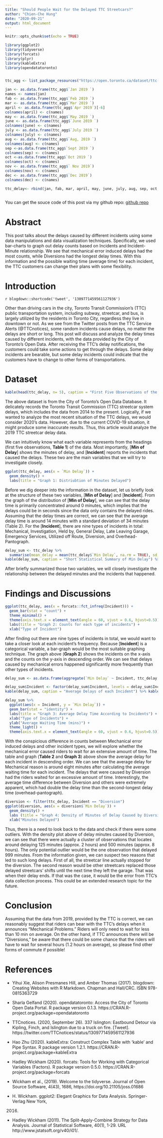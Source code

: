 ```yaml
---
title: "Should People Wait for the Delayed TTC Streetcars?"
author: "Chien-Che Hung"
date: "2020-09-21"
output: html_document
---
```


```r
knitr::opts_chunk$set(echo = TRUE)
```

```r
library(ggplot2)
library(tidyverse)
library(forcats)
library(plyr)
library(kableExtra)
library(opendatatoronto)


ttc_agg <- list_package_resources("https://open.toronto.ca/dataset/ttc-streetcar-delay-data/")[7,] %>% get_resource()

jan <- as.data.frame(ttc_agg$`Jan 2019 `)
names <- names(jan)
fab <- as.data.frame(ttc_agg$`Feb 2019 `)
mar <- as.data.frame(ttc_agg$`Mar 2019 `)
april <- as.data.frame(ttc_agg$`Apr 2019`)[-6]
colnames(april) <- c(names)
may <- as.data.frame(ttc_agg$`May 2019 `)
june <- as.data.frame(ttc_agg$`June 2019 `)
colnames(june) <- c(names)
july <- as.data.frame(ttc_agg$`July 2019 `)
colnames(july) <- c(names)
aug <- as.data.frame(ttc_agg$`Aug, 2019 `)
colnames(aug) <- c(names)
sep <-as.data.frame(ttc_agg$`Sept 2019 `)
colnames(sep) <- c(names)
oct <-as.data.frame(ttc_agg$`Oct 2019 `)
colnames(oct) <- c(names)
nov <- as.data.frame(ttc_agg$` Nov 2019`)
colnames(nov) <- c(names)
dec <- as.data.frame(ttc_agg$`Dec 2019`)
colnames(dec) <- c(names)

ttc_delay<- rbind(jan, fab, mar, april, may, june, july, aug, sep, oct, nov, dec)
                          
```

You can get the souce code of this post via my github repo: [github repo](https://github.com/frankkhung/my_website/blob/master/content/posts/Assignment1.Rmd)

# Abstract

This post talks about the delays caused by different incidents using some data manipulations and data visualization techniques. Specifically, we used bar-charts to graph out delay counts based on Incidents and Incident-Minute relationship. We see that mechanical error induced delays had the most counts, while Diversions had the longest delay times. With this information and the possible waiting time (average time) for each incident, the TTC customers can change their plans with some flexibility. 

# Introduction

`r blogdown::shortcode('tweet', '1309771459561127936')`

Other than driving cars in the city, Toronto Transit Commission's (TTC) public transportation system, including subway, streetcar, and bus, is largely utilized by the residents in Toronto City, regardless they live in downtown or not. As we see from the Twitter posts from the TTC Service Alerts (@TTCnotices), some random incidents cause delays, no matter the delays are short or long. This post will discuss and analyze the delay times caused by different incidents, with the data provided by the City of Toronto's Open Data. After receiving the TTC's delay notifications, the customers could take some actions to get through the delays. Some delay incidents are bearable, but some delay incidents could indicate that the customers have to change to other forms of transportations. 

# Dataset

```r
kable(head(ttc_delay, n= 5), caption = "First Five Observations of the TTC Streetcar Delay Data") %>% kable_styling(position = "left") 
```

The above dataset is from the City of Toronto's Open Data Database. It delicately records the Toronto Transit Commission (TTC) streetcar system delays, which includes the data from 2014 to the present. Logically, if we wanted to analyze the most recent situation of the TTC delays, we would consider 2020's data. However, due to the current COVID-19 situation, it might produce some inaccurate results. Thus, this article would analyze the 2019 TTC streetcar delay data.

We can intuitively know what each variable represents from the headings (first five observations, **Table 1**) of the data. Most importantly, [**Min of Delay**] shows the minutes of delay, and [**Incident**] reports the incidents that caused the delays. These two are the main variables that we will try to investigate closely.

```r
ggplot(ttc_delay, aes(x = `Min Delay`)) +
  geom_density() +
  labs(title = "Graph 1: Distriubtion of Minutes Delayed")
```

Before we dig deeper into the information in the dataset, let us briefly look at the structure of these two variables, [**Min of Delay**] and [**Incident**]. From the graph of the distribution of [**Min of Delay**], we can see that the delay time is primarily concentrated around 0 minutes, which implies that the delays could be in seconds since the data only contains the delayed rides. Assuming that the delay times are correct, we can see that the average delay time is around 14 minutes with a standard deviation of 34 minutes (Table 2). For the [**Incident**], there are nine types of incidents in total: Mechanical, Investigation, Held by, General Delay, Late Leaving Garage, Emergency Services, Utilized off Route, Diversion, and Overhead-Pantograph.


```r

delay_sum <- ttc_delay %>% 
  summarise(mean_delay = mean(ttc_delay$`Min Delay`, na.rm = TRUE), sd_delay = sd(ttc_delay$`Min Delay`, na.rm = TRUE))
kable(delay_sum, caption = "Short Statistical Summary of Min Delay") %>% kable_styling(position = "center")
```

After briefly summarized those two variables, we will closely investigate the relationship between the delayed minutes and the incidents that happened.




# Findings and Discussions

```r
ggplot(ttc_delay, aes(x = forcats::fct_infreq(Incident))) +
  geom_bar(stat = "count") +
  theme_minimal() +
  theme(axis.text.x = element_text(angle = 60, vjust = 0.6, hjust=0.5)) +
  labs(title = "Graph 2: Counts for each type of incidents") +
  xlab("Type of Incident")
```

After finding out there are nine types of incidents in total, we would want to take a closer look at each incident's frequency. Because [**Incident**] is a categorical variable, a bar-graph would be the most suitable graphing technique. The graph above (**Graph 2**) shows the incidents on the x-axis and the counts on the y-axis in descending order. We can see that delays caused by mechanical errors happened significantly more frequently than other types of incidents.



```r
delay_sum <- as.data.frame(aggregate(`Min Delay` ~ Incident, ttc_delay, mean))

delay_sum$Incident <- factor(delay_sum$Incident, levels = delay_sum$Incident[order(delay_sum$`Min Delay`, decreasing = TRUE)])
kable(delay_sum, caption = "Average Delays of each Incident") %>% kable_styling(position = "center") %>% row_spec(7, bold = T, background = "#D7261E")

delay_sum %>%
  ggplot(aes(x = Incident, y = `Min Delay`)) +
  geom_bar(stat = "identity") + 
  labs(title = "Graph 3: Average Delay Time According to Incidents") +
  xlab("Type of Incidents") +
  ylab("Average Waiting Time (mins)") +
  theme_light() +
  theme(axis.text.x = element_text(angle = 60, vjust = 0.6, hjust=0.5))
```

With the conspicious difference in counts between Mechanical error induced delays and other incident types, we will explore whether the mechanical error caused riders to wait for an extensive amount of time. The table and graph (**Table 2** and **Graph 3**) above show the average delay for each incident in descending order. We can see that the average delay for Mechanical reason is around eight minutes after calculating the average waiting time for each incident. The delays that were caused by Diversion had the riders waited for an excessive amount of time. Interestingly, the average time difference between Diversion and others were extremely apparent, which had double the delay time than the second-longest delay time (overhead-pantograph).

```r
diversion <- filter(ttc_delay, Incident == "Diversion")
ggplot(diversion, aes(x = diversion$`Min Delay`)) +
  geom_density() +
  labs (title = "Graph 4: Density of Minutes of Delay Caused by Diversion")+
  xlab("Minutes Delayed")
```

Thus, there is a need to look back to the data and check if there were some outliers. With the density plot above of delay minutes caused by Diversion, we can see that there were actually a cluster of observations that locates around delaying 125 minutes (approx. 2 hours) and 500 minutes (approx. 8 hours). The only potential outlier would be the one observation that delayed 999 minutes. From the information given, we can suspect two reasons that led to such long delays. First of all, the streetcar line actually stopped for the diversion. The second reason would be other streetcars replaced those delayed streetcars' shifts until the next time they left the garage. That was when their delay ends. If that was the case, it would be the error from TTC's data collection process. This could be an extended research topic for the future.

# Conclusion
Assuming that the data from 2019, provided by the TTC is correct, we can reasonably suggest that riders can bear with the TTC's delays when it announces "Mechanical Problems." Riders will only need to wait for less than 10 min on average. On the other hand, if TTC announces there will be "Diversions," be aware that there could be some chance that the riders will have to wait for several hours (1.2 hours on average), so please find other forms of commute if possible! 

# References

- Yihui Xie, Alison Presmanes Hill, and Amber Thomas (2017). blogdown: Creating
  Websites with R Markdown. Chapman and Hall/CRC. ISBN 978-0815363729
  
- Sharla Gelfand (2020). opendatatoronto: Access the City of Toronto Open Data Portal.
  R package version 0.1.3. https://CRAN.R-project.org/package=opendatatoronto

- TTCnotices. (2020, September 26). 337 Islington: Eastbound Detour via Kipling, Finch, and
  Islington due to a truck on fire. [Tweet]. https://twitter.com/TTCnotices/status/1309771459561127936

- Hao Zhu (2020). kableExtra: Construct Complex Table with 'kable' and Pipe Syntax. R
  package version 1.2.1. https://CRAN.R-project.org/package=kableExtra
  
- Hadley Wickham (2020). forcats: Tools for Working with Categorical Variables
  (Factors). R package version 0.5.0. https://CRAN.R-project.org/package=forcats

- Wickham et al., (2019). Welcome to the tidyverse. Journal of Open Source Software,
  4(43), 1686, https://doi.org/10.21105/joss.01686
  
- H. Wickham. ggplot2: Elegant Graphics for Data Analysis. Springer-Verlag New York,
  2016.

- Hadley Wickham (2011). The Split-Apply-Combine Strategy for Data Analysis. Journal of
  Statistical Software, 40(1), 1-29. URL http://www.jstatsoft.org/v40/i01/.
  
  
